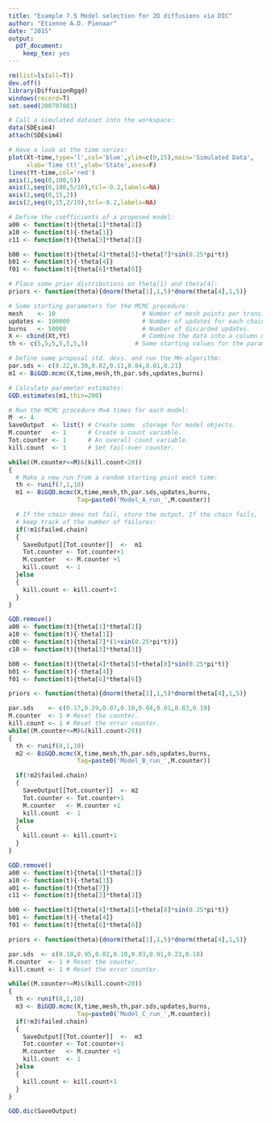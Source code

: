 ```yaml
---
title: "Example 7.5 Model selection for 2D diffusions via DIC"
author: "Etienne A.D. Pienaar"
date: "2015"
output: 
  pdf_document: 
    keep_tex: yes
---
```


```r

rm(list=ls(all=T))
dev.off()
library(DiffusionRgqd)
windows(record=T)
set.seed(200707881)

# Call a simulated dataset into the workspace:
data(SDEsim4)
attach(SDEsim4)

# Have a look at the time series:
plot(Xt~time,type='l',col='blue',ylim=c(0,15),main='Simulated Data',
     xlab='Time (t)',ylab='State',axes=F)
lines(Yt~time,col='red')
axis(1,seq(0,100,5))
axis(1,seq(0,100,5/10),tcl=-0.2,labels=NA)
axis(2,seq(0,15,2))
axis(2,seq(0,15,2/10),tcl=-0.2,labels=NA)

# Define the coefficients of a proposed model:
a00 <- function(t){theta[1]*theta[2]}
a10 <- function(t){-theta[1]}
c11 <- function(t){theta[3]*theta[3]}

b00 <- function(t){theta[4]*theta[5]+theta[7]*sin(0.25*pi*t)}
b01 <- function(t){-theta[4]}
f01 <- function(t){theta[6]*theta[6]}

# Place some prior distributions on theta[1] and theta[4]:
priors <- function(theta){dnorm(theta[1],1,5)*dnorm(theta[4],1,5)}

# Some starting parameters for the MCMC procedure:
mesh    <- 10                        # Number of mesh points per transition.
updates <- 100000                    # Number of updates for each chain.
burns   <- 50000                     # Number of discarded updates.
X <- cbind(Xt,Yt)                    # Combine the data into a column matrix .
th <- c(5,5,5,5,5,5,5)             # Some starting values for the parameters.

# Define some proposal std. devs. and run the MH-algorithm:
par.sds <- c(0.22,0.30,0.02,0.11,0.04,0.01,0.21)
m1 <- BiGQD.mcmc(X,time,mesh,th,par.sds,updates,burns)

# Calculate parameter estimates:
GQD.estimates(m1,thin=200)

# Run the MCMC procedure M=4 times for each model:
M  <- 4
SaveOutput  <- list() # Create some  storage for model objects.
M.counter   <- 1      # Create a count variable.
Tot.counter <- 1      # An overall count variable.
kill.count  <- 1      # Set fail-over counter.

while((M.counter<=M)&(kill.count<20))
{
  # Make a new run from a random starting point each time:
  th <- runif(7,1,10)
  m1 <- BiGQD.mcmc(X,time,mesh,th,par.sds,updates,burns,
                   Tag=paste0('Model_A_run_',M.counter))

  # If the chain does not fail, store the output. If the chain fails,
  # keep track of the number of failures:
  if(!m1$failed.chain)
  {
    SaveOutput[[Tot.counter]]  <-  m1
    Tot.counter <- Tot.counter+1
    M.counter   <- M.counter +1
    kill.count  <- 1
  }else
  {
    kill.count <- kill.count+1
  }
}

GQD.remove()
a00 <- function(t){theta[1]*theta[2]}
a10 <- function(t){-theta[1]}
c00 <- function(t){theta[7]*(1+sin(0.25*pi*t))}
c10 <- function(t){theta[3]*theta[3]}

b00 <- function(t){theta[4]*theta[5]+theta[8]*sin(0.25*pi*t)}
b01 <- function(t){-theta[4]}
f01 <- function(t){theta[6]*theta[6]}

priors <- function(theta){dnorm(theta[1],1,5)*dnorm(theta[4],1,5)}

par.sds    <- c(0.17,0.29,0.07,0.10,0.04,0.01,0.83,0.19)
M.counter  <- 1 # Reset the counter.
kill.count <- 1 # Reset the error counter.
while((M.counter<=M)&(kill.count<20))
{
  th <- runif(8,1,10)
  m2 <- BiGQD.mcmc(X,time,mesh,th,par.sds,updates,burns,
                   Tag=paste0('Model_B_run_',M.counter))

  if(!m2$failed.chain)
  {
    SaveOutput[[Tot.counter]]  <- m2
    Tot.counter <- Tot.counter+1
    M.counter   <- M.counter +1
    kill.count  <- 1
  }else
  {
    kill.count <- kill.count+1
  }
}

GQD.remove()
a00 <- function(t){theta[1]*theta[2]}
a10 <- function(t){-theta[1]}
a01 <- function(t){theta[7]}
c11 <- function(t){theta[3]*theta[3]}

b00 <- function(t){theta[4]*theta[5]+theta[8]*sin(0.25*pi*t)}
b01 <- function(t){-theta[4]}
f01 <- function(t){theta[6]*theta[6]}

priors <- function(theta){dnorm(theta[1],1,5)*dnorm(theta[4],1,5)}

par.sds  <- c(0.18,0.95,0.02,0.10,0.03,0.01,0.23,0.18)
M.counter  <- 1 # Reset the counter.
kill.count <- 1 # Reset the error counter.

while((M.counter<=M)&(kill.count<20))
{
  th <- runif(8,1,10)
  m3 <- BiGQD.mcmc(X,time,mesh,th,par.sds,updates,burns,
                   Tag=paste0('Model_C_run_',M.counter))
  if(!m3$failed.chain)
  {
    SaveOutput[[Tot.counter]]  <-  m3
    Tot.counter <- Tot.counter+1
    M.counter   <- M.counter +1
    kill.count  <- 1
  }else
  {
    kill.count <- kill.count+1
  }
}

GQD.dic(SaveOutput)



```
